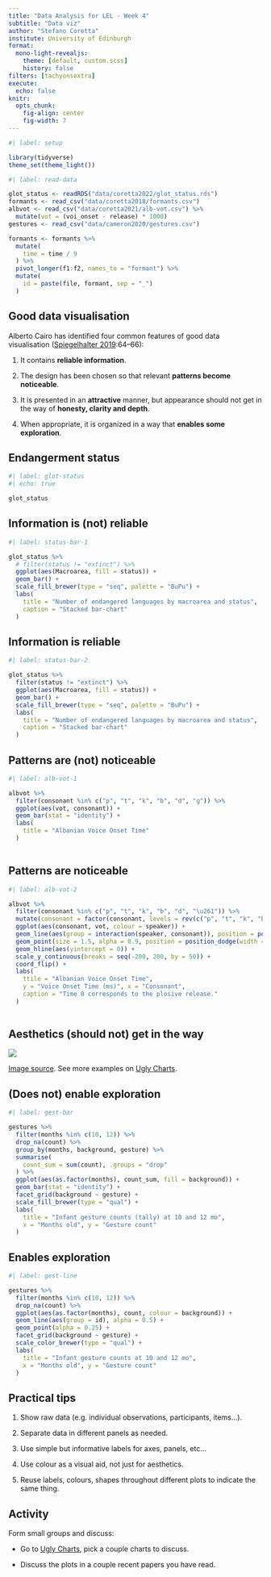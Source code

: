 ```yaml
---
title: "Data Analysis for LEL - Week 4"
subtitle: "Data viz"
author: "Stefano Coretta"
institute: University of Edinburgh
format:
  mono-light-revealjs:
    theme: [default, custom.scss]
    history: false
filters: [tachyonsextra]
execute: 
  echo: false
knitr:
  opts_chunk: 
    fig-align: center
    fig-width: 7
---
```


```r
#| label: setup

library(tidyverse)
theme_set(theme_light())
```

```r
#| label: read-data

glot_status <- readRDS("data/coretta2022/glot_status.rds")
formants <- read_csv("data/coretta2018/formants.csv")
albvot <- read_csv("data/coretta2021/alb-vot.csv") %>%
  mutate(vot = (voi_onset - release) * 1000)
gestures <- read_csv("data/cameron2020/gestures.csv")

formants <- formants %>%
  mutate(
    time = time / 9
  ) %>%
  pivot_longer(f1:f2, names_to = "formant") %>%
  mutate(
    id = paste(file, formant, sep = "_")
  )
```

## Good data visualisation

::: {.bg-washed-blue .b--dark-blue .ba .bw2 .br3 .shadow-5 .ph4 .mt2}
Alberto Cairo has identified four common features of good data visualisation ([Spiegelhalter 2019](https://www.penguin.co.uk/books/294857/the-art-of-statistics-by-spiegelhalter-david/9780241258767):64--66):

1.  It contains **reliable information**.

2.  The design has been chosen so that relevant **patterns become noticeable**.

3.  It is presented in an **attractive** manner, but appearance should not get in the way of **honesty, clarity and depth**.

4.  When appropriate, it is organized in a way that **enables some exploration**.
:::

## Endangerment status

```r
#| label: glot-status
#| echo: true

glot_status
```

## Information is (not) reliable

```r
#| label: status-bar-1

glot_status %>%
  # filter(status != "extinct") %>%
  ggplot(aes(Macroarea, fill = status)) +
  geom_bar() +
  scale_fill_brewer(type = "seq", palette = "BuPu") +
  labs(
    title = "Number of endangered languages by macroarea and status",
    caption = "Stacked bar-chart"
  )
```

## Information is reliable

```r
#| label: status-bar-2

glot_status %>%
  filter(status != "extinct") %>%
  ggplot(aes(Macroarea, fill = status)) +
  geom_bar() +
  scale_fill_brewer(type = "seq", palette = "BuPu") +
  labs(
    title = "Number of endangered languages by macroarea and status",
    caption = "Stacked bar-chart"
  )
```

## Patterns are (not) noticeable

```r
#| label: alb-vot-1

albvot %>%
  filter(consonant %in% c("p", "t", "k", "b", "d", "ɡ")) %>%
  ggplot(aes(vot, consonant)) +
  geom_bar(stat = "identity") +
  labs(
    title = "Albanian Voice Onset Time"
  )
  
```

## Patterns are noticeable

```r
#| label: alb-vot-2

albvot %>%
  filter(consonant %in% c("p", "t", "k", "b", "d", "\u261")) %>%
  mutate(consonant = factor(consonant, levels = rev(c("p", "t", "k", "b", "d", "\u261")))) %>%
  ggplot(aes(consonant, vot, colour = speaker)) +
  geom_line(aes(group = interaction(speaker, consonant)), position = position_dodge(width = 0.5)) +
  geom_point(size = 1.5, alpha = 0.9, position = position_dodge(width = 0.5), aes(group = speaker)) +
  geom_hline(aes(yintercept = 0)) +
  scale_y_continuous(breaks = seq(-200, 200, by = 50)) +
  coord_flip() +
  labs(
    ttile = "Albanian Voice Onset Time",
    y = "Voice Onset Time (ms)", x = "Consonant",
    caption = "Time 0 corresponds to the plosive release."
  )
  
```

## Aesthetics (should not) get in the way

![](/img/Speaking-the-world.jpg){fig-align="center"} 

[[Image source](https://flowingdata.com/2013/07/15/open-thread-what-is-wrong-with-these-charts/). See more examples on [Ugly Charts](https://flowingdata.com/category/visualization/ugly-visualization/).]{.f5}

## (Does not) enable exploration

```r
#| label: gest-bar

gestures %>%
  filter(months %in% c(10, 12)) %>%
  drop_na(count) %>%
  group_by(months, background, gesture) %>%
  summarise(
    count_sum = sum(count), .groups = "drop"
  ) %>%
  ggplot(aes(as.factor(months), count_sum, fill = background)) +
  geom_bar(stat = "identity") +
  facet_grid(background ~ gesture) +
  scale_fill_brewer(type = "qual") +
  labs(
    title = "Infant gesture counts (tally) at 10 and 12 mo",
    x = "Months old", y = "Gesture count"
  )
```

## Enables exploration

```r
#| label: gest-line

gestures %>%
  filter(months %in% c(10, 12)) %>%
  drop_na(count) %>%
  ggplot(aes(as.factor(months), count, colour = background)) +
  geom_line(aes(group = id), alpha = 0.5) +
  geom_point(alpha = 0.25) +
  facet_grid(background ~ gesture) +
  scale_color_brewer(type = "qual") +
  labs(
    title = "Infant gesture counts at 10 and 12 mo",
    x = "Months old", y = "Gesture count"
  )
```

## Practical tips

::: {.bg-washed-blue .b--dark-blue .ba .bw2 .br3 .shadow-5 .ph4 .mt2}
1. Show raw data (e.g. individual observations, participants, items...).

1. Separate data in different panels as needed.

1. Use simple but informative labels for axes, panels, etc...

1. Use colour as a visual aid, not just for aesthetics.

1. Reuse labels, colours, shapes throughout different plots to indicate the same thing.
:::

## Activity {background-color="var(--inverse)"}

Form small groups and discuss:

- Go to [Ugly Charts](https://flowingdata.com/category/visualization/ugly-visualization/), pick a couple charts to discuss.

- Discuss the plots in a couple recent papers you have read.


